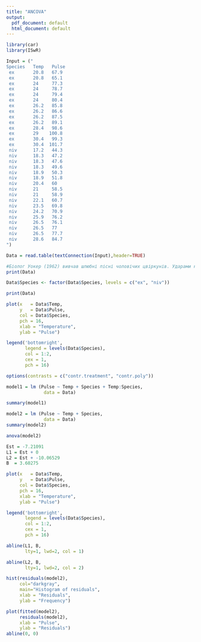 ```yaml
---
title: "ANCOVA"
output:
  pdf_document: default
  html_document: default
---
```

```r
library(car)
library(ISwR)
```

```r
Input = ("
Species   Temp   Pulse
 ex       20.8   67.9
 ex       20.8   65.1
 ex       24     77.3
 ex       24     78.7
 ex       24     79.4
 ex       24     80.4
 ex       26.2   85.8
 ex       26.2   86.6
 ex       26.2   87.5
 ex       26.2   89.1
 ex       28.4   98.6
 ex       29    100.8
 ex       30.4   99.3
 ex       30.4  101.7
 niv      17.2   44.3
 niv      18.3   47.2
 niv      18.3   47.6
 niv      18.3   49.6
 niv      18.9   50.3
 niv      18.9   51.8
 niv      20.4   60
 niv      21     58.5
 niv      21     58.9
 niv      22.1   60.7
 niv      23.5   69.8
 niv      24.2   70.9
 niv      25.9   76.2
 niv      26.5   76.1
 niv      26.5   77
 niv      26.5   77.7
 niv      28.6   84.7
")

Data = read.table(textConnection(Input),header=TRUE)
```

```r
#Біолог Уокер (1962) вивчав шлюбні пісні чоловічих цвіркунів. Ударами крил цвіркун утворює звук певної частоти. Уокер хотів дізнатись, чи мають пісні цвіркунів Oecanthus exclamationis та Oecanthus niveus різну частоту, і чи це допомагає самкам визначити цвіркунів свого типу. Він вимірював частоту пульсу цвіркунів при різних температурах:
print(Data)
```
```r
Data$Species <- factor(Data$Species, levels = c("ex", "niv"))
```
```r
print(Data)
```

```r
plot(x   = Data$Temp,
     y   = Data$Pulse,
     col = Data$Species,
     pch = 16,
     xlab = "Temperature",
     ylab = "Pulse")

legend('bottomright',
       legend = levels(Data$Species),
       col = 1:2,
       cex = 1,   
       pch = 16)
```
```r
options(contrasts = c("contr.treatment", "contr.poly"))
```
```r
model1 = lm (Pulse ~ Temp + Species + Temp:Species,
              data = Data)

summary(model1)

```

```r
model2 = lm (Pulse ~ Temp + Species,
              data = Data)
summary(model2)
```
```r
anova(model2)
```
```r

Est = -7.21091
L1 = Est + 0
L2 = Est + -10.06529
B  = 3.60275

plot(x   = Data$Temp,
     y   = Data$Pulse,
     col = Data$Species,
     pch = 16,
     xlab = "Temperature",
     ylab = "Pulse")

legend('bottomright',
       legend = levels(Data$Species),
       col = 1:2,
       cex = 1,   
       pch = 16)

abline(L1, B,
       lty=1, lwd=2, col = 1)

abline(L2, B,
       lty=1, lwd=2, col = 2)
```
```r
hist(residuals(model2),
     col="darkgray",
     main="Histogram of residuals",
     xlab = "Residuals",
     ylab = "Frequency")
```
```r
plot(fitted(model2),
     residuals(model2),
     xlab = "Pulse",
     ylab = "Residuals")
abline(0, 0)
```


